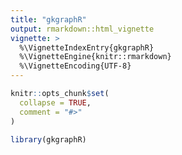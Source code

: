 ```yaml
---
title: "gkgraphR"
output: rmarkdown::html_vignette
vignette: >
  %\VignetteIndexEntry{gkgraphR}
  %\VignetteEngine{knitr::rmarkdown}
  %\VignetteEncoding{UTF-8}
---
```


```r
knitr::opts_chunk$set(
  collapse = TRUE,
  comment = "#>"
)
```

```r
library(gkgraphR)
```
